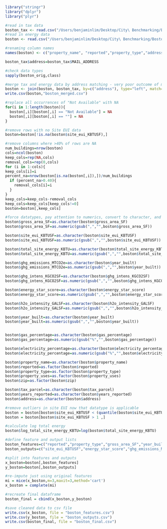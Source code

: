 ```r
library("stringr")
library("dplyr")
library("plyr")

#read in tax data
boston_tax <- read.csv("/Users/benjaminlim/Desktop/City\ Benchmarking/Boston/ast2018full.csv")
#read in energy data
boston <- read.csv("/Users/benjaminlim/Desktop/City\ Benchmarking/Boston_redo/berdo2017.csv")

#renaming column names
names(boston) <- c("property_name", "reported","property_type","address","zip","gross_area_SF","site_eui_KBTUSF","energy_star_score","energy_star_cert","property_uses","year_built","ghg_emissions_MTCO2e","ghg_intens_KGCO2SF","total_site_energy_KBTU","electricity_percentage","gas_percentage","steam_percentage","h2o_intensity_GALSF","onsite_renewable_KWH","user_submitted_info","user_submitted_link","tax_parcel","years_reported")

boston_tax$address=boston_tax$MAIL_ADDRESS

#check data types
sapply(boston_orig,class)

#merge tax and energy data by address matching - very poor outcome of mismatching when doing by coordinates
boston <- join(boston, boston_tax, by=c("address"), type="left", match="first")
write.csv(boston,"boston_merged.csv")

#replace all occurrences of "Not Available" with NA
for(i in 1:length(boston)){
  boston[,i][boston[,i] == "Not Available"] = NA
  boston[,i][boston[,i] == ""] = NA
}

#remove rows with no Site EUI data
boston=boston[!is.na(boston$site_eui_KBTUSF),]

#remove columns where >40% of rows are NA
num_buildings=nrow(boston)
cols=ncol(boston)
keep_cols=rep(NA,cols)
removal_cols=rep(0,cols)
for (i in 1:cols){
keep_cols[i]=i
percent_na=nrow(boston[is.na(boston[,i]),])/num_buildings
  if (percent_na>0.40){
    removal_cols[i]=i
  }
}
keep_cols=keep_cols-removal_cols
keep_cols=keep_cols[keep_cols!=0]
boston=boston[,keep_cols]

#force datatypes, pay attention to numerics, convert to character, and then use as.numeric(gsub(",","",boston$Total.Site.Energy..kBTU.))
boston$gross_area_SF=as.character(boston$gross_area_SF)
boston$gross_area_SF=as.numeric(gsub(",","",boston$gross_area_SF))

boston$site_eui_KBTUSF=as.character(boston$site_eui_KBTUSF)
boston$site_eui_KBTUSF=as.numeric(gsub(",","",boston$site_eui_KBTUSF))

boston$total_site_energy_KBTU=as.character(boston$total_site_energy_KBTU)
boston$total_site_energy_KBTU=as.numeric(gsub(",","",boston$total_site_energy_KBTU))

boston$ghg_emissions_MTCO2e=as.character(boston$year_built)
boston$ghg_emissions_MTCO2e=as.numeric(gsub(",","",boston$year_built))

boston$ghg_intens_KGCO2SF=as.character(boston$ghg_intens_KGCO2SF)
boston$ghg_intens_KGCO2SF=as.numeric(gsub(",","",boston$ghg_intens_KGCO2SF))

boston$energy_star_score=as.character(boston$energy_star_score)
boston$energy_star_score=as.numeric(gsub(",","",boston$energy_star_score))

boston$h2o_intensity_GALSF=as.character(boston$h2o_intensity_GALSF)
boston$h2o_intensity_GALSF=as.numeric(gsub(",","",boston$h2o_intensity_GALSF))

boston$year_built=as.character(boston$year_built)
boston$year_built=as.numeric(gsub(",","",boston$year_built))


boston$gas_percentage=as.character(boston$gas_percentage)
boston$gas_percentage=as.numeric(gsub("%","",boston$gas_percentage))

boston$electricity_percentage=as.character(boston$electricity_percentage)
boston$electricity_percentage=as.numeric(gsub("%","",boston$electricity_percentage))

boston$property_name=as.character(boston$property_name)
boston$reported=as.factor(boston$reported)
boston$property_type=as.factor(boston$property_type)
boston$property_uses=as.factor(boston$property_uses)
boston$zip=as.factor(boston$zip)

boston$tax_parcel=as.character(boston$tax_parcel)
boston$years_reported=as.character(boston$years_reported)
boston$address=as.character(boston$address)

#remove outliers in site EUI now that datatype is applicable
boston = boston[boston$site_eui_KBTUSF < (quantile(boston$site_eui_KBTUSF, 0.75,na.rm=TRUE) + 4*IQR(boston$site_eui_KBTUSF,na.rm=TRUE)),]
boston = boston[boston$site_eui_KBTUSF > 1 ,]

#calculate log total energy
boston$log_total_site_energy_KBTU=log(boston$total_site_energy_KBTU)

#define feature and output lists
boston_features=c("reported","property_type","gross_area_SF","year_built","h2o_intensity_GALSF","zip","property_uses")
boston_outputs=c("site_eui_KBTUSF","energy_star_score","ghg_emissions_MTCO2e","ghg_intens_KGCO2SF","total_site_energy_KBTU","log_total_site_energy_KBTU","electricity_percentage","gas_percentage")

#split into features and outputs
x_boston=boston[,boston_features]
y_boston=boston[,boston_outputs]

#re-impute just using original features
mi = mice(x_boston,m=3,maxit=3,method='cart')
x_boston = complete(mi)

#recreate final dataframe
boston_final = cbind(x_boston,y_boston)

#save cleaned data to csv file
write.csv(x_boston, file = "boston_features.csv")
write.csv(y_boston, file = "boston_outputs.csv")
write.csv(boston_final, file = "boston_final.csv")

```






